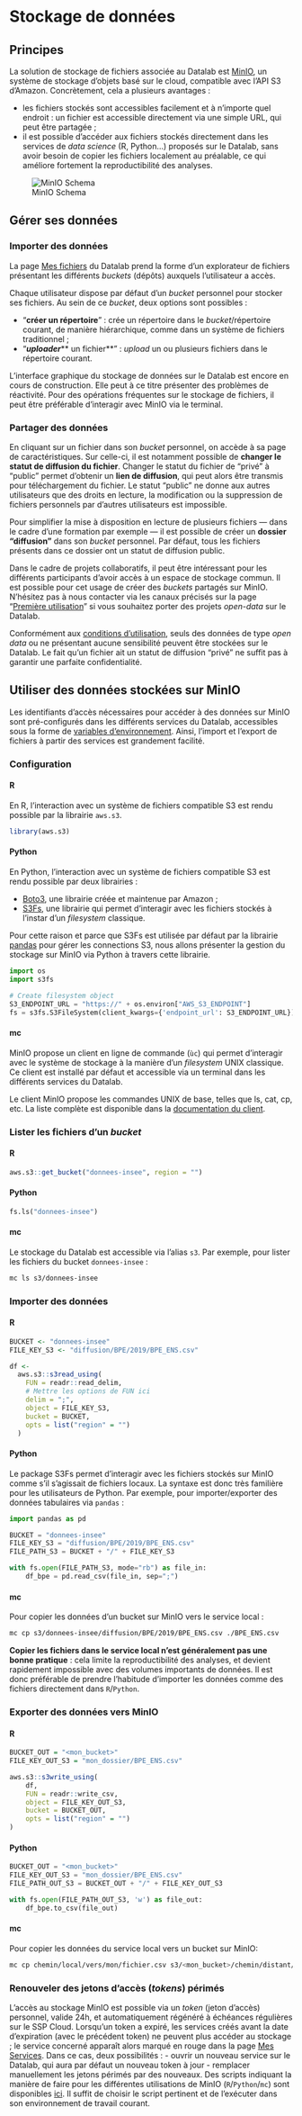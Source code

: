 # Stockage de données

## Principes

La solution de stockage de fichiers associée au Datalab est [MinIO](https://min.io), un système de stockage d'objets basé sur le cloud, compatible avec l'API S3 d'Amazon. Concrètement, cela a plusieurs avantages :

* les fichiers stockés sont accessibles facilement et à n'importe quel endroit : un fichier est accessible directement via une simple URL, qui peut être partagée ;
* il est possible d'accéder aux fichiers stockés directement dans les services de _data science_ (R, Python...) proposés sur le Datalab, sans avoir besoin de copier les fichiers localement au préalable, ce qui améliore fortement la reproductibilité des analyses.

![MinIO Schema](../img/minio.svg)

## Gérer ses données

### Importer des données

La page [Mes fichiers](https://datalab.sspcloud.fr/mes-fichiers/) du Datalab prend la forme d'un explorateur de fichiers présentant les différents _buckets_ (dépôts) auxquels l’utilisateur a accès.

Chaque utilisateur dispose par défaut d'un _bucket_ personnel pour stocker ses fichiers. Au sein de ce _bucket_, deux options sont possibles :

* "**créer un répertoire**" : crée un répertoire dans le _bucket_/répertoire courant, de manière hiérarchique, comme dans un système de fichiers traditionnel ;
* "_**uploader**_** un fichier**" : _upload_ un ou plusieurs fichiers dans le répertoire courant.

::: {.callout-note}
L'interface graphique du stockage de données sur le Datalab est encore en cours de construction. Elle peut à ce titre présenter des problèmes de réactivité. Pour des opérations fréquentes sur le stockage de fichiers, il peut être préférable d'interagir avec MinIO via le terminal.
:::

### Partager des données

En cliquant sur un fichier dans son _bucket_ personnel, on accède à sa page de caractéristiques. Sur celle-ci, il est notamment possible de **changer le statut de diffusion du fichier**. Changer le statut du fichier de "privé" à "public" permet d'obtenir un **lien de diffusion**, qui peut alors être transmis pour téléchargement du fichier. Le statut "public" ne donne aux autres utilisateurs que des droits en lecture, la modification ou la suppression de fichiers personnels par d'autres utilisateurs est impossible.

Pour simplifier la mise à disposition en lecture de plusieurs fichiers — dans le cadre d'une formation par exemple — il est possible de créer un **dossier "diffusion"** dans son _bucket_ personnel. Par défaut, tous les fichiers présents dans ce dossier ont un statut de diffusion public.

::: {.callout-note}
Dans le cadre de projets collaboratifs, il peut être intéressant pour les différents participants d'avoir accès à un espace de stockage commun. Il est possible pour cet usage de créer des _buckets_ partagés sur MinIO. N'hésitez pas à nous contacter via les canaux précisés sur la page "[Première utilisation](premiere-utilisation.md)" si vous souhaitez porter des projets _open-data_ sur le Datalab.
:::

::: {.callout-warning}
Conformément aux [conditions d'utilisation](https://www.sspcloud.fr/tos\_fr.md), seuls des données de type _open data_ ou ne présentant aucune sensibilité peuvent être stockées sur le Datalab. Le fait qu'un fichier ait un statut de diffusion "privé" ne suffit pas à garantir une parfaite confidentialité.
:::

## Utiliser des données stockées sur MinIO

Les identifiants d'accès nécessaires pour accéder à des données sur MinIO sont pré-configurés dans les différents services du Datalab, accessibles sous la forme de [variables d'environnement](gestion-des-secrets.md). Ainsi, l'import et l'export de fichiers à partir des services est grandement facilité.

### Configuration

::: {.panel-tabset}

#### R

En R, l'interaction avec un système de fichiers compatible S3 est rendu possible par la librairie `aws.s3`.

```r
library(aws.s3)
```

#### Python

En Python, l'interaction avec un système de fichiers compatible S3 est rendu possible par deux librairies :

* [Boto3](https://boto3.amazonaws.com/v1/documentation/api/latest/index.html), une librairie créée et maintenue par Amazon ;
* [S3Fs](https://s3fs.readthedocs.io/en/latest/), une librairie qui permet d'interagir avec les fichiers stockés à l'instar d'un _filesystem_ classique.

Pour cette raison et parce que S3Fs est utilisée par défaut par la librairie [pandas](https://pandas.pydata.org) pour gérer les connections S3, nous allons présenter la gestion du stockage sur MinIO via Python à travers cette librairie.

```python
import os
import s3fs

# Create filesystem object
S3_ENDPOINT_URL = "https://" + os.environ["AWS_S3_ENDPOINT"]
fs = s3fs.S3FileSystem(client_kwargs={'endpoint_url': S3_ENDPOINT_URL})
```

#### mc

MinIO propose un client en ligne de commande (`ùc`) qui permet d’interagir avec le système de stockage à la manière d'un _filesystem_ UNIX classique. Ce client est installé par défaut et accessible via un terminal dans les différents services du Datalab.

Le client MinIO propose les commandes UNIX de base, telles que ls, cat, cp, etc. La liste complète est disponible dans la [documentation du client](https://docs.min.io/docs/minio-client-complete-guide.html).

:::

### Lister les fichiers d'un *bucket*

::: {.panel-tabset}

#### R

```r
aws.s3::get_bucket("donnees-insee", region = "")
```

#### Python

```python
fs.ls("donnees-insee")
```

#### mc

Le stockage du Datalab est accessible via l'alias `s3`. Par exemple, pour lister les fichiers du bucket `donnees-insee` :

```bash
mc ls s3/donnees-insee
```

:::

### Importer des données

::: {.panel-tabset}

#### R

```r
BUCKET <- "donnees-insee"
FILE_KEY_S3 <- "diffusion/BPE/2019/BPE_ENS.csv"

df <- 
  aws.s3::s3read_using(
    FUN = readr::read_delim,
    # Mettre les options de FUN ici
    delim = ";",
    object = FILE_KEY_S3,
    bucket = BUCKET,
    opts = list("region" = "")
  )
```

#### Python

Le package S3Fs permet d'interagir avec les fichiers stockés sur MinIO comme s'il s'agissait de fichiers locaux. La syntaxe est donc très familière pour les utilisateurs de Python. Par exemple, pour importer/exporter des données tabulaires via `pandas` :

```python
import pandas as pd

BUCKET = "donnees-insee"
FILE_KEY_S3 = "diffusion/BPE/2019/BPE_ENS.csv"
FILE_PATH_S3 = BUCKET + "/" + FILE_KEY_S3

with fs.open(FILE_PATH_S3, mode="rb") as file_in:
    df_bpe = pd.read_csv(file_in, sep=";")
```

#### mc

Pour copier les données d'un bucket sur MinIO vers le service local :

```bash
mc cp s3/donnees-insee/diffusion/BPE/2019/BPE_ENS.csv ./BPE_ENS.csv
```

::: {.callout-warning}
**Copier les fichiers dans le service local n'est généralement pas une bonne pratique** : cela limite la reproductibilité des analyses, et devient rapidement impossible avec des volumes importants de données. Il est donc préférable de prendre l'habitude d'importer les données comme des fichiers directement dans `R`/`Python`.
:::

:::

### Exporter des données vers MinIO

::: {.panel-tabset}

#### R

```r
BUCKET_OUT = "<mon_bucket>"
FILE_KEY_OUT_S3 = "mon_dossier/BPE_ENS.csv"

aws.s3::s3write_using(
    df,
    FUN = readr::write_csv,
    object = FILE_KEY_OUT_S3,
    bucket = BUCKET_OUT,
    opts = list("region" = "")
)
```

#### Python

```python
BUCKET_OUT = "<mon_bucket>"
FILE_KEY_OUT_S3 = "mon_dossier/BPE_ENS.csv"
FILE_PATH_OUT_S3 = BUCKET_OUT + "/" + FILE_KEY_OUT_S3

with fs.open(FILE_PATH_OUT_S3, 'w') as file_out:
    df_bpe.to_csv(file_out)
```

#### mc

Pour copier les données du service local vers un bucket sur MinIO:

```bash
mc cp chemin/local/vers/mon/fichier.csv s3/<mon_bucket>/chemin/distant/vers/mon/fichier.csv
```

:::

### Renouveler des jetons d'accès (*tokens*) périmés

L'accès au stockage MinIO est possible via un _token_ (jeton d'accès) personnel, valide 24h, et automatiquement régénéré à échéances régulières sur le SSP Cloud. Lorsqu'un token a expiré, les services créés avant la date d'expiration (avec le précédent token) ne peuvent plus accéder au stockage ; le service concerné apparaît alors marqué en rouge dans la page [Mes Services](https://datalab.sspcloud.fr/my-services). Dans ce cas, deux possibilités :
- ouvrir un nouveau service sur le Datalab, qui aura par défaut un nouveau token à jour
- remplacer manuellement les jetons périmés par des nouveaux. Des scripts indiquant la manière de faire pour les différentes utilisations de MinIO (`R`/`Python`/`mc`) sont disponibles [ici](https://datalab.sspcloud.fr/account/storage). Il suffit de choisir le script pertinent et de l'exécuter dans son environnement de travail courant.
